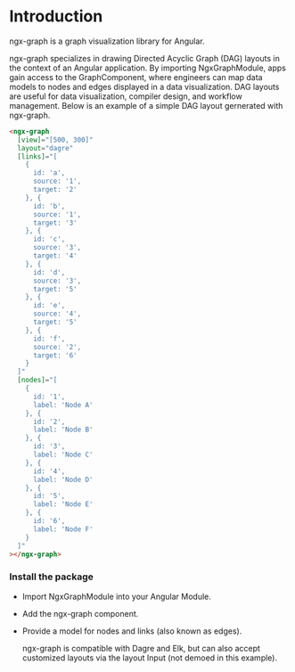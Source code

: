 
<Meta title="Introduction" />

# Introduction

ngx-graph is a graph visualization library for Angular.

ngx-graph specializes in drawing Directed Acyclic Graph (DAG) layouts in the context of an Angular application. By importing NgxGraphModule, apps gain access to the GraphComponent, where engineers can map data
models to nodes and edges displayed in a data visualization. DAG layouts are useful for data visualization, compiler design, and workflow management. Below is an example of a simple DAG layout gernerated with ngx-graph.

<Story of={GettingStarted} />

```html
<ngx-graph
  [view]="[500, 300]"
  layout="dagre"
  [links]="[
    {
      id: 'a',
      source: '1',
      target: '2'
    }, {
      id: 'b',
      source: '1',
      target: '3'
    }, {
      id: 'c',
      source: '3',
      target: '4'
    }, {
      id: 'd',
      source: '3',
      target: '5'
    }, {
      id: 'e',
      source: '4',
      target: '5'
    }, {
      id: 'f',
      source: '2',
      target: '6'
    }
  ]"
  [nodes]="[
    {
      id: '1',
      label: 'Node A'
    }, {
      id: '2',
      label: 'Node B'
    }, {
      id: '3',
      label: 'Node C'
    }, {
      id: '4',
      label: 'Node D'
    }, {
      id: '5',
      label: 'Node E'
    }, {
      id: '6',
      label: 'Node F'
    }
  ]"
></ngx-graph>
```

<h3>Install the package</h3>

- Import NgxGraphModule into your Angular Module.
- Add the ngx-graph component.
- Provide a model for nodes and links (also known as edges).

  ngx-graph is compatible with Dagre and Elk, but can also accept customized layouts via the layout Input (not
  demoed in this example).
